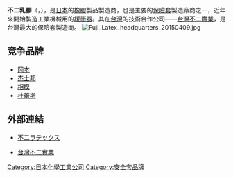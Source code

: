 '''不二乳膠'''（{{lang-ja|不二ラテックス}}，{{Tyo|tyo=j|5199}}），是[[日本|日本]]的[[橡膠|橡膠]]製品製造商，也是主要的[[保險套|保險套]]製造廠商之一，近年來開始製造工業機械用的[[緩衝器|緩衝器]]。其在[[台灣|台灣]]的技術合作公司——[[台灣不二實業|台灣不二實業]]，是台灣最大的保險套製造商。
[[File:Fuji_Latex_headquarters_20150409.jpg|thumb]]

== 竞争品牌 ==
* [[岡本_(安全套)|岡本]]
* [[杰士邦|杰士邦]]
* [[相模橡膠工業|相模]]
* [[杜蕾斯|杜蕾斯]]

== 外部連結 ==
* {{ja}} [http://www.fujilatex.co.jp/ 不二ラテックス]{{Wayback|url=http://www.fujilatex.co.jp/ |date=20200918082848 }}
* {{zh-tw}} [http://www.fulex.com.tw/ 台灣不二實業]{{Wayback|url=http://www.fulex.com.tw/ |date=20201024023221 }}
{{安全套}}
{{商業小作品}}

[[Category:日本化學工業公司|Category:日本化學工業公司]]
[[Category:安全套品牌|Category:安全套品牌]]